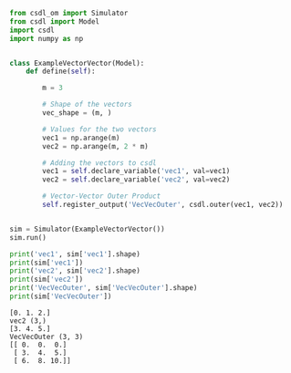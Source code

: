 ```py
from csdl_om import Simulator
from csdl import Model
import csdl
import numpy as np


class ExampleVectorVector(Model):
    def define(self):

        m = 3

        # Shape of the vectors
        vec_shape = (m, )

        # Values for the two vectors
        vec1 = np.arange(m)
        vec2 = np.arange(m, 2 * m)

        # Adding the vectors to csdl
        vec1 = self.declare_variable('vec1', val=vec1)
        vec2 = self.declare_variable('vec2', val=vec2)

        # Vector-Vector Outer Product
        self.register_output('VecVecOuter', csdl.outer(vec1, vec2))


sim = Simulator(ExampleVectorVector())
sim.run()

print('vec1', sim['vec1'].shape)
print(sim['vec1'])
print('vec2', sim['vec2'].shape)
print(sim['vec2'])
print('VecVecOuter', sim['VecVecOuter'].shape)
print(sim['VecVecOuter'])
```


```vec1 (3,)
[0. 1. 2.]
vec2 (3,)
[3. 4. 5.]
VecVecOuter (3, 3)
[[ 0.  0.  0.]
 [ 3.  4.  5.]
 [ 6.  8. 10.]]
```
